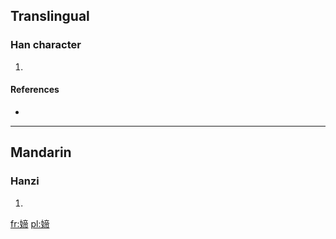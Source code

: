 ==Translingual==

===Han character===
{{Han char|rn=38|rad=女|as=09|sn=12|four=|canj=女卜月月 (VYBB)|ids=⿰[[女]][[帝]]}}

# {{defn|Han|sort=女09}}

====References====
* {{Han ref|kx=0266.140|dkj=06475|dj=0533.190|hdz=21068.130|uh=5A82|ud=23170}}

----

==Mandarin==

===Hanzi===
{{cmn-hanzi|pin=[[tí]] ([[ti2]])|wg=t'i<sup>2</sup>}}

# {{defn|lang=cmn|sort=女09}}

[[fr:媂]]
[[pl:媂]]